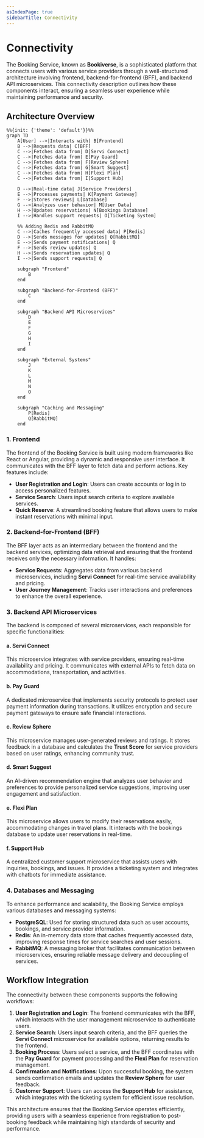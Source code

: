 ```yaml
---
asIndexPage: true
sidebarTitle: Connectivity
---
```



# Connectivity

The Booking Service, known as **Bookiverse**, is a sophisticated platform that connects users with various service providers through a well-structured architecture involving frontend, backend-for-frontend (BFF), and backend API microservices. This connectivity description outlines how these components interact, ensuring a seamless user experience while maintaining performance and security.

## Architecture Overview

```mermaid
%%{init: {'theme': 'default'}}%%
graph TD
    A[User] -->|Interacts with| B[Frontend]
    B -->|Requests data| C[BFF]
    C -->|Fetches data from| D[Servi Connect]
    C -->|Fetches data from| E[Pay Guard]
    C -->|Fetches data from| F[Review Sphere]
    C -->|Fetches data from| G[Smart Suggest]
    C -->|Fetches data from| H[Flexi Plan]
    C -->|Fetches data from| I[Support Hub]

    D -->|Real-time data| J[Service Providers]
    E -->|Processes payments| K[Payment Gateway]
    F -->|Stores reviews| L[Database]
    G -->|Analyzes user behavior| M[User Data]
    H -->|Updates reservations| N[Bookings Database]
    I -->|Handles support requests| O[Ticketing System]

    %% Adding Redis and RabbitMQ
    C -->|Caches frequently accessed data| P[Redis]
    D -->|Sends messages for updates| Q[RabbitMQ]
    E -->|Sends payment notifications| Q
    F -->|Sends review updates| Q
    H -->|Sends reservation updates| Q
    I -->|Sends support requests| Q

    subgraph "Frontend"
        B
    end

    subgraph "Backend-for-Frontend (BFF)"
        C
    end

    subgraph "Backend API Microservices"
        D
        E
        F
        G
        H
        I
    end

    subgraph "External Systems"
        J
        K
        L
        M
        N
        O
    end

    subgraph "Caching and Messaging"
        P[Redis]
        Q[RabbitMQ]
    end

```

### 1. Frontend
The frontend of the Booking Service is built using modern frameworks like React or Angular, providing a dynamic and responsive user interface. It communicates with the BFF layer to fetch data and perform actions. Key features include:

- **User Registration and Login**: Users can create accounts or log in to access personalized features.
- **Service Search**: Users input search criteria to explore available services.
- **Quick Reserve**: A streamlined booking feature that allows users to make instant reservations with minimal input.

### 2. Backend-for-Frontend (BFF)
The BFF layer acts as an intermediary between the frontend and the backend services, optimizing data retrieval and ensuring that the frontend receives only the necessary information. It handles:

- **Service Requests**: Aggregates data from various backend microservices, including **Servi Connect** for real-time service availability and pricing.
- **User Journey Management**: Tracks user interactions and preferences to enhance the overall experience.

### 3. Backend API Microservices
The backend is composed of several microservices, each responsible for specific functionalities:

#### a. Servi Connect
This microservice integrates with service providers, ensuring real-time availability and pricing. It communicates with external APIs to fetch data on accommodations, transportation, and activities.

#### b. Pay Guard
A dedicated microservice that implements security protocols to protect user payment information during transactions. It utilizes encryption and secure payment gateways to ensure safe financial interactions.

#### c. Review Sphere
This microservice manages user-generated reviews and ratings. It stores feedback in a database and calculates the **Trust Score** for service providers based on user ratings, enhancing community trust.

#### d. Smart Suggest
An AI-driven recommendation engine that analyzes user behavior and preferences to provide personalized service suggestions, improving user engagement and satisfaction.

#### e. Flexi Plan
This microservice allows users to modify their reservations easily, accommodating changes in travel plans. It interacts with the bookings database to update user reservations in real-time.

#### f. Support Hub
A centralized customer support microservice that assists users with inquiries, bookings, and issues. It provides a ticketing system and integrates with chatbots for immediate assistance.

### 4. Databases and Messaging
To enhance performance and scalability, the Booking Service employs various databases and messaging systems:

- **PostgreSQL**: Used for storing structured data such as user accounts, bookings, and service provider information.
- **Redis**: An in-memory data store that caches frequently accessed data, improving response times for service searches and user sessions.
- **RabbitMQ**: A messaging broker that facilitates communication between microservices, ensuring reliable message delivery and decoupling of services.

## Workflow Integration
The connectivity between these components supports the following workflows:

1. **User Registration and Login**: The frontend communicates with the BFF, which interacts with the user management microservice to authenticate users.
2. **Service Search**: Users input search criteria, and the BFF queries the **Servi Connect** microservice for available options, returning results to the frontend.
3. **Booking Process**: Users select a service, and the BFF coordinates with the **Pay Guard** for payment processing and the **Flexi Plan** for reservation management.
4. **Confirmation and Notifications**: Upon successful booking, the system sends confirmation emails and updates the **Review Sphere** for user feedback.
5. **Customer Support**: Users can access the **Support Hub** for assistance, which integrates with the ticketing system for efficient issue resolution.

This architecture ensures that the Booking Service operates efficiently, providing users with a seamless experience from registration to post-booking feedback while maintaining high standards of security and performance.
